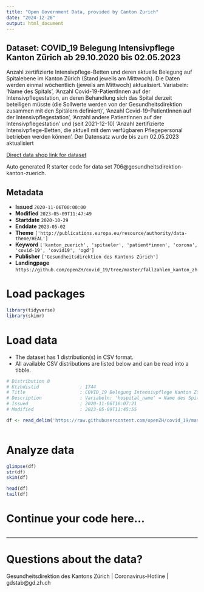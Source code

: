```yaml
---
title: "Open Government Data, provided by Canton Zurich"
date: "2024-12-26"
output: html_document
---
```


## Dataset: COVID_19 Belegung Intensivpflege Kanton Zürich ab 29.10.2020 bis 02.05.2023

Anzahl zertifizierte Intensivpflege-Betten und deren aktuelle Belegung auf Spitalebene im Kanton Zürich (Stand jeweils am Mittwoch). Die Daten werden einmal wöchentlich (jeweils am Mittwoch) aktualisiert. Variabeln: 'Name des Spitals', 'Anzahl Covid-19-PatientInnen auf der Intensivpflegestation, an deren Behandlung sich das Spital derzeit beteiligen müsste (die Sollwerte werden von der Gesundheitsdirektion zusammen mit den Spitälern definiert)', 'Anzahl Covid-19-PatientInnen auf der Intensivpflegestation', 'Anzahl andere PatientInnen auf der Intensivpflegestation' und (seit 2021-12-10) 'Anzahl zertifizierte Intensivpflege-Betten, die aktuell mit dem verfügbaren Pflegepersonal betrieben werden können'.
Der Datensatz wurde bis zum 02.05.2023 aktualisiert

[Direct data shop link for dataset](https://www.zh.ch/de/politik-staat/statistik-daten/datenkatalog.html#/datasets/706@gesundheitsdirektion-kanton-zuerich)

Auto generated R starter code for data set 706@gesundheitsdirektion-kanton-zuerich.

## Metadata

- **Issued** `2020-11-06T00:00:00`
- **Modified** `2023-05-09T11:47:49`
- **Startdate** `2020-10-29`
- **Enddate** `2023-05-02`
- **Theme** `['http://publications.europa.eu/resource/authority/data-theme/HEAL']`
- **Keyword** `['kanton_zuerich', 'spitaeler', 'patient*innen', 'corona', 'covid-19', 'covid19', 'ogd']`
- **Publisher** `['Gesundheitsdirektion des Kantons Zürich']`
- **Landingpage** `https://github.com/openZH/covid_19/tree/master/fallzahlen_kanton_zh`


# Load packages

```r

library(tidyverse)
library(skimr)

```

# Load data

-   The dataset has 1 distribution(s) in CSV format.
-   All available CSV distributions are listed below and can be read into a tibble.

```r

# Distribution 0
# Ktzhdistid               : 1744
# Title                    : COVID_19 Belegung Intensivpflege Kanton Zürich ab 29.10.2020 bis 02.05.2023
# Description              : Variabeln: 'hospital_name' = Name des Spitals; 'current_icu_service_certified' = Anzahl zertifizierte Intensivpflege-Betten; 'current_icu_target_covid' = Anzahl Covid-19-PatientInnen auf der Intensivpflegestation, an deren Behandlung sich das Spital derzeit beteiligen müsste (die Sollwerte werden von der Gesundheitsdirektion zusammen mit den Spitälern definiert); 'current_icu_covid' = Anzahl Covid-19-PatientInnen auf der Intensivpflegestation; 'current_icu_not_covid' = Anzahl andere PatientInnen auf der Intensivpflegestation; 'current_icu_service_certified_operated' (seit 2021-12-10) = Anzahl zertifizierte Intensivpflege-Betten, die aktuell mit dem verfügbaren Pflegepersonal betrieben werden können.
# Issued                   : 2020-11-06T16:07:21
# Modified                 : 2023-05-09T11:45:55

df <- read_delim('https://raw.githubusercontent.com/openZH/covid_19/master/fallzahlen_kanton_zh/COVID19_Belegung_Intensivpflege.csv')



```

# Analyze data

```r

glimpse(df)
str(df)
skim(df)

head(df)
tail(df)

```

# Continue your code here...

```r

```

------------------------------------------------------------------------

# Questions about the data?

Gesundheitsdirektion des Kantons Zürich | Coronavirus-Hotline | gdstab@gd.zh.ch

